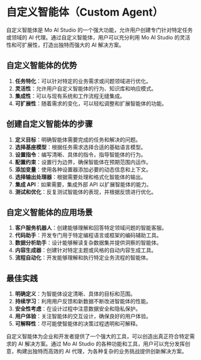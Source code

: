 # 自定义智能体（Custom Agent）

自定义智能体是 Mo AI Studio 的一个强大功能，允许用户创建专门针对特定任务或领域的 AI 代理。通过自定义智能体，用户可以充分利用 Mo AI Studio 的灵活性和可扩展性，打造出独特而强大的 AI 解决方案。

## 自定义智能体的优势

1. **任务特化**：可以针对特定的业务需求或问题领域进行优化。
2. **灵活性**：允许用户自定义智能体的行为、知识库和响应模式。
3. **集成性**：可以与现有系统和工作流程无缝集成。
4. **可扩展性**：随着需求的变化，可以轻松调整和扩展智能体的功能。

## 创建自定义智能体的步骤

1. **定义目标**：明确智能体需要完成的任务和解决的问题。
2. **选择基座模型**：根据任务需求选择合适的基础语言模型。
3. **设置指令**：编写清晰、具体的指令，指导智能体的行为。
4. **配置约束**：设置行为边界，确保智能体在预期范围内运作。
5. **添加变量**：使用各种设置器添加必要的动态信息和上下文。
6. **选择输出处理器**：根据需要处理和格式化智能体的输出。
7. **集成 API**：如果需要，集成外部 API 以扩展智能体的能力。
8. **测试和优化**：反复测试智能体的表现，并根据反馈进行优化。

## 自定义智能体的应用场景

1. **客户服务机器人**：创建能够理解和回答特定领域问题的智能客服。
2. **代码助手**：开发专门用于特定编程语言或框架的编码辅助工具。
3. **数据分析助手**：设计能够解读复杂数据集并提供洞察的智能体。
4. **内容生成器**：创建针对特定主题或风格的自动内容生成工具。
5. **流程自动化**：开发能够理解和执行特定业务流程的智能体。

## 最佳实践

1. **明确定义**：为智能体设定清晰、具体的目标和范围。
2. **持续学习**：利用用户反馈和新数据不断改进智能体的性能。
3. **安全性考虑**：在设计过程中注意数据安全和隐私保护。
4. **用户体验**：关注智能体的交互设计，确保良好的用户体验。
5. **可解释性**：尽可能使智能体的决策过程透明和可解释。

自定义智能体为企业和开发者提供了一个强大的工具，可以创造出真正符合特定需求的 AI 解决方案。通过 Mo AI Studio 的各种功能和工具，用户可以充分发挥创意，构建出独特而高效的 AI 代理，为各种复杂的业务挑战提供创新解决方案。